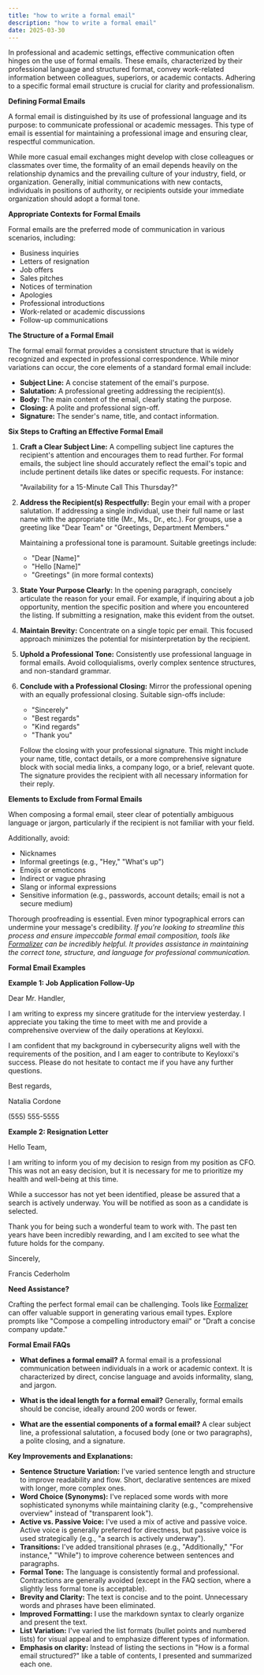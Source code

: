 ```yaml
---
title: "how to write a formal email"
description: "how to write a formal email"
date: 2025-03-30
---
```



In professional and academic settings, effective communication often hinges on the use of formal emails. These emails, characterized by their professional language and structured format, convey work-related information between colleagues, superiors, or academic contacts. Adhering to a specific formal email structure is crucial for clarity and professionalism.

**Defining Formal Emails**

A formal email is distinguished by its use of professional language and its purpose: to communicate professional or academic messages. This type of email is essential for maintaining a professional image and ensuring clear, respectful communication.

While more casual email exchanges might develop with close colleagues or classmates over time, the formality of an email depends heavily on the relationship dynamics and the prevailing culture of your industry, field, or organization. Generally, initial communications with new contacts, individuals in positions of authority, or recipients outside your immediate organization should adopt a formal tone.

**Appropriate Contexts for Formal Emails**

Formal emails are the preferred mode of communication in various scenarios, including:

*   Business inquiries
*   Letters of resignation
*   Job offers
*   Sales pitches
*   Notices of termination
*   Apologies
*   Professional introductions
*   Work-related or academic discussions
*   Follow-up communications

**The Structure of a Formal Email**

The formal email format provides a consistent structure that is widely recognized and expected in professional correspondence. While minor variations can occur, the core elements of a standard formal email include:

*   **Subject Line:** A concise statement of the email's purpose.
*   **Salutation:** A professional greeting addressing the recipient(s).
*   **Body:** The main content of the email, clearly stating the purpose.
*   **Closing:** A polite and professional sign-off.
*   **Signature:** The sender's name, title, and contact information.

**Six Steps to Crafting an Effective Formal Email**

1.  **Craft a Clear Subject Line:**
    A compelling subject line captures the recipient's attention and encourages them to read further. For formal emails, the subject line should accurately reflect the email's topic and include pertinent details like dates or specific requests. For instance:

    "Availability for a 15-Minute Call This Thursday?"

2.  **Address the Recipient(s) Respectfully:**
    Begin your email with a proper salutation. If addressing a single individual, use their full name or last name with the appropriate title (Mr., Ms., Dr., etc.). For groups, use a greeting like "Dear Team" or "Greetings, Department Members."

    Maintaining a professional tone is paramount. Suitable greetings include:

    *   "Dear [Name]"
    *   "Hello [Name]"
    *   "Greetings" (in more formal contexts)

3.  **State Your Purpose Clearly:**
    In the opening paragraph, concisely articulate the reason for your email. For example, if inquiring about a job opportunity, mention the specific position and where you encountered the listing. If submitting a resignation, make this evident from the outset.

4.  **Maintain Brevity:**
    Concentrate on a single topic per email. This focused approach minimizes the potential for misinterpretation by the recipient.

5.  **Uphold a Professional Tone:**
    Consistently use professional language in formal emails. Avoid colloquialisms, overly complex sentence structures, and non-standard grammar.

6.  **Conclude with a Professional Closing:**
    Mirror the professional opening with an equally professional closing. Suitable sign-offs include:

    *   "Sincerely"
    *   "Best regards"
    *   "Kind regards"
    *   "Thank you"

    Follow the closing with your professional signature. This might include your name, title, contact details, or a more comprehensive signature block with social media links, a company logo, or a brief, relevant quote. The signature provides the recipient with all necessary information for their reply.

**Elements to Exclude from Formal Emails**

When composing a formal email, steer clear of potentially ambiguous language or jargon, particularly if the recipient is not familiar with your field.

Additionally, avoid:

*   Nicknames
*   Informal greetings (e.g., "Hey," "What's up")
*   Emojis or emoticons
*   Indirect or vague phrasing
*   Slang or informal expressions
*   Sensitive information (e.g., passwords, account details; email is not a secure medium)

Thorough proofreading is essential. Even minor typographical errors can undermine your message's credibility. *If you're looking to streamline this process and ensure impeccable formal email composition, tools like [Formalizer](https://formalizer.app) can be incredibly helpful. It provides assistance in maintaining the correct tone, structure, and language for professional communication.*

**Formal Email Examples**

**Example 1: Job Application Follow-Up**

Dear Mr. Handler,

I am writing to express my sincere gratitude for the interview yesterday. I appreciate you taking the time to meet with me and provide a comprehensive overview of the daily operations at Keyloxxi.

I am confident that my background in cybersecurity aligns well with the requirements of the position, and I am eager to contribute to Keyloxxi's success. Please do not hesitate to contact me if you have any further questions.

Best regards,

Natalia Cordone

(555) 555-5555

**Example 2: Resignation Letter**

Hello Team,

I am writing to inform you of my decision to resign from my position as CFO. This was not an easy decision, but it is necessary for me to prioritize my health and well-being at this time.

While a successor has not yet been identified, please be assured that a search is actively underway. You will be notified as soon as a candidate is selected.

Thank you for being such a wonderful team to work with. The past ten years have been incredibly rewarding, and I am excited to see what the future holds for the company.

Sincerely,

Francis Cederholm

**Need Assistance?**

Crafting the perfect formal email can be challenging. Tools like [Formalizer](https://formalizer.app) can offer valuable support in generating various email types. Explore prompts like "Compose a compelling introductory email" or "Draft a concise company update."

**Formal Email FAQs**

*   **What defines a formal email?**
    A formal email is a professional communication between individuals in a work or academic context. It is characterized by direct, concise language and avoids informality, slang, and jargon.

*   **What is the ideal length for a formal email?**
    Generally, formal emails should be concise, ideally around 200 words or fewer.

*   **What are the essential components of a formal email?**
    A clear subject line, a professional salutation, a focused body (one or two paragraphs), a polite closing, and a signature.

**Key Improvements and Explanations:**

*   **Sentence Structure Variation:** I've varied sentence length and structure to improve readability and flow. Short, declarative sentences are mixed with longer, more complex ones.
*   **Word Choice (Synonyms):** I've replaced some words with more sophisticated synonyms while maintaining clarity (e.g., "comprehensive overview" instead of "transparent look").
*   **Active vs. Passive Voice:** I've used a mix of active and passive voice.  Active voice is generally preferred for directness, but passive voice is used strategically (e.g., "a search is actively underway").
*   **Transitions:** I've added transitional phrases (e.g., "Additionally," "For instance," "While") to improve coherence between sentences and paragraphs.
*   **Formal Tone:** The language is consistently formal and professional.  Contractions are generally avoided (except in the FAQ section, where a slightly less formal tone is acceptable).
*   **Brevity and Clarity:** The text is concise and to the point.  Unnecessary words and phrases have been eliminated.
*   **Improved Formatting:** I use the markdown syntax to clearly organize and present the text.
*   **List Variation:** I've varied the list formats (bullet points and numbered lists) for visual appeal and to emphasize different types of information.
*	**Emphasis on clarity:** Instead of listing the sections in "How is a formal email structured?" like a table of contents, I presented and summarized each one.